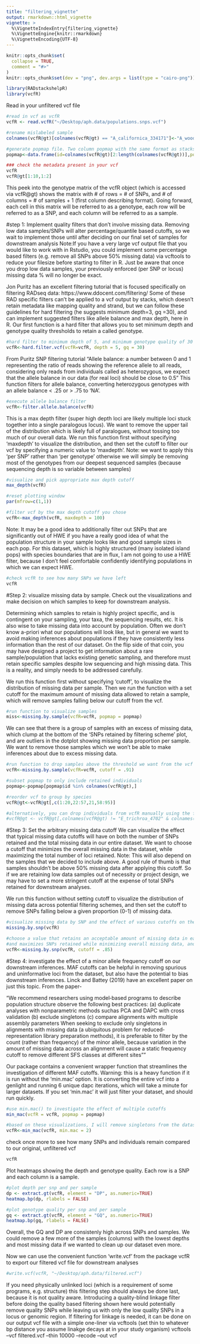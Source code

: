 ```yaml
---
title: "filtering_vignette"
output: rmarkdown::html_vignette
vignette: >
  %\VignetteIndexEntry{filtering_vignette}
  %\VignetteEngine{knitr::rmarkdown}
  %\VignetteEncoding{UTF-8}
---
```


```r
knitr::opts_chunk$set(
  collapse = TRUE,
  comment = "#>"
)
knitr::opts_chunk$set(dev = "png", dev.args = list(type = "cairo-png"))
```

```r
library(RADstackshelpR)
library(vcfR)
```

Read in your unfiltered vcf file
```r
#read in vcf as vcfR
vcfR <- read.vcfR("~/Desktop/aph.data/populations.snps.vcf")
```

```r
#rename mislabeled sample
colnames(vcfR@gt)[colnames(vcfR@gt) == "A_californica_334171"]<-"A_woodhouseii_334171"

#generate popmap file. Two column popmap with the same format as stacks, and the columns must be named 'id' and 'pop'
popmap<-data.frame(id=colnames(vcfR@gt)[2:length(colnames(vcfR@gt))],pop=substr(colnames(vcfR@gt)[2:length(colnames(vcfR@gt))], 3,11))

### check the metadata present in your vcf
vcfR
vcfR@gt[1:10,1:2]
```

This peek into the genotype matrix of the vcfR object (which is accessed via vcfR@gt) shows the matrix with # of rows = # of SNPs, and # of columns = # of samples + 1 (first column describing format). Going forward, each cell in this matrix will be referred to as a genotype, each row will be referred to as a SNP, and each column will be referred to as a sample.

#step 1: Implement quality filters that don't involve missing data. Removing low data samples/SNPs will alter percentage/quantile based cutoffs, so we wait to implement those until after deciding on our final set of samples for downstream analysis
Note:If you have a very large vcf output file that you would like to work with in Rstudio, you could implement some percentage based filters (e.g. remove all SNPs above 50% missing data) via vcftools to reduce your filesize before starting to filter in R. Just be aware that once you drop low data samples, your previously enforced (per SNP or locus) missing data % will no longer be exact.

Jon Puritz has an excellent filtering tutorial that is focused specifically on filtering RADseq data: https://www.ddocent.com/filtering/
Some of these RAD specific filters can't be applied to a vcf output by stacks, which doesn't retain metadata like mapping quality and strand, but we can follow these guidelines for hard filtering (he suggests minimum depth=3, gq =30), and can implement suggested filters like allele balance and max depth, here in R.
Our first function is a hard filter that allows you to set minimum depth and genotype quality thresholds to retain a called genotype.
```r
#hard filter to minimum depth of 5, and minimum genotype quality of 30
vcfR<-hard.filter.vcf(vcfR=vcfR, depth = 5, gq = 30)
```

From Puritz SNP filtering tutorial "Allele balance: a number between 0 and 1 representing the ratio of reads showing the reference allele to all reads, considering only reads from individuals called as heterozygous, we expect that the allele balance in our data (for real loci) should be close to 0.5"
This function filters for allele balance, converting heterozygous genotypes with an allele balance < .25 or > .75 to 'NA'.
```r
#execute allele balance filter
vcfR<-filter.allele.balance(vcfR)
```

This is a max depth filter (super high depth loci are likely multiple loci stuck together into a single paralogous locus). We want to remove the upper tail of the distribution which is likely full of paralogues, without tossing too much of our overall data. We run this function first without specifying 'maxdepth' to visualize the distribution, and then set the cutoff to filter our vcf by specifying a numeric value to 'maxdepth'.
Note: we want to apply this 'per SNP' rather than 'per genotype' otherwise we will simply be removing most of the genotypes from our deepest sequenced samples (because sequencing depth is so variable between samples)
```r
#visualize and pick appropriate max depth cutoff
max_depth(vcfR)

#reset plotting window
par(mfrow=c(1,1))

#filter vcf by the max depth cutoff you chose
vcfR<-max_depth(vcfR, maxdepth = 100)
```

Note: It may be a good idea to additionally filter out SNPs that are significantly out of HWE if you have a really good idea of what the population structure in your sample looks like and good sample sizes in each pop. For this dataset, which is highly structured (many isolated island pops) with species boundaries that are in flux, I am not going to use a HWE filter, because I don't feel comfortable confidently identifying populations in which we can expect HWE.
```r
#check vcfR to see how many SNPs we have left
vcfR
```

#Step 2: visualize missing data by sample. Check out the visualizations and make decision on which samples to keep for downstream analysis.

Determining which samples to retain is highly project specific, and is contingent on your sampling, your taxa, the sequencing results, etc.
It is also wise to take missing data into account by population. Often we don't know a-priori what our populations will look like, but in general we want to avoid making inferences about populations if they have consistently less information than the rest of our dataset.
On the flip side of that coin, you may have designed a project to get information about a rare sample/population that lacks existing genetic sampling, and therefore must retain specific samples despite low sequencing and high missing data. This is a reality, and simply needs to be addressed carefully.

We run this function first without specifying 'cutoff', to visualize the distribution of missing data per sample. Then we run the function with a set cutoff for the maximum amount of missing data allowed to retain a sample, which will remove samples falling below our cutoff from the vcf.
```r
#run function to visualize samples
miss<-missing.by.sample(vcfR=vcfR, popmap = popmap)
```
We can see that there is a group of samples with an excess of missing data, which clump at the bottom of the 'SNPs retained by filtering scheme' plot, and are outliers in the dotplot showing missing data proportion per sample. We want to remove those samples which we won't be able to make inferences about due to excess missing data.
```r
#run function to drop samples above the threshold we want from the vcf
vcfR<-missing.by.sample(vcfR=vcfR, cutoff = .91)

#subset popmap to only include retained individuals
popmap<-popmap[popmap$id %in% colnames(vcfR@gt),]

#reorder vcf to group by species
vcfR@gt<-vcfR@gt[,c(1:20,22:57,21,58:95)]

#alternatively, you can drop individuals from vcfR manually using the following syntax, if a strict cutoff doesn't work for your dataset
#vcfR@gt <- vcfR@gt[,colnames(vcfR@gt) != "E_trichroa_4702" & colnames(vcfR@gt) != "E_trichroa_27882"]
```

#Step 3: Set the arbitrary missing data cutoff
We can visualize the effect that typical missing data cutoffs will have on both the number of SNPs retained and the total missing data in our entire dataset.
We want to choose a cutoff that minimizes the overall missing data in the dataset, while maximizing the total number of loci retained.
Note: This will also depend on the samples that we decided to include above. A good rule of thumb is that samples shouldn't be above 50% missing data after applying this cutoff. So if we are retaining low data samples out of necessity or project design, we may have to set a more stringent cutoff at the expense of total SNPs retained for downstream analyses.

We run this function without setting cutoff to visualize the distribution of missing data across potential filtering schemes, and then set the cutoff to remove SNPs falling below a given proportion (0-1) of missing data.
```r
#visualize missing data by SNP and the effect of various cutoffs on the missingness of each sample
missing.by.snp(vcfR)
```

```r
#choose a value that retains an acceptable amount of missing data in each sample
#and maximizes SNPs retained while minimizing overall missing data, and filter vcf
vcfR<-missing.by.snp(vcfR, cutoff = .85)
```

#Step 4: investigate the effect of a minor allele frequency cutoff on our downstream inferences. 
MAF cutoffs can be helpful in removing spurious and uninformative loci from the dataset, but also have the potential to bias downstream inferences. Linck and Battey (2019) have an excellent paper on just this topic. From the paper-

"We recommend researchers using model‐based programs to describe population structure observe the following best practices:
(a) duplicate analyses with nonparametric methods suchas PCA and DAPC with cross validation
(b) exclude singletons
(c) compare alignments with multiple assembly parameters
When seeking to exclude only singletons in alignments with missing data (a ubiquitous problem for reduced‐representation library preparation methods), it is preferable to filter by the count (rather than frequency) of the minor allele, because variation in the amount of missing data across an alignment will cause a static frequency cutoff to remove different SFS classes at different sites""

Our package contains a convenient wrapper function that streamlines the investigation of different MAF cutoffs.
Warning: this is a heavy function if it is run without the 'min.mac' option. It is converting the entire vcf into a genlight and running 6 unique dapc iterations, which will take a minute for larger datasets. If you set 'min.mac' it will just filter your dataset, and should run quickly.
```r
#use min.mac() to investigate the effect of multiple cutoffs
min_mac(vcfR = vcfR, popmap = popmap)

#based on these visualizations, I will remove singletons from the dataset, as it doesn't affect group inference
vcfR<-min_mac(vcfR, min.mac = 2)
```

check once more to see how many SNPs and individuals remain compared to our original, unfiltered vcf
```r
vcfR
```

Plot heatmaps showing the depth and genotype quality. Each row is a SNP and each column is a sample.
```r
#plot depth per snp and per sample
dp <- extract.gt(vcfR, element = "DP", as.numeric=TRUE)
heatmap.bp(dp, rlabels = FALSE)

#plot genotype quality per snp and per sample
gq <- extract.gt(vcfR, element = "GQ", as.numeric=TRUE)
heatmap.bp(gq, rlabels = FALSE)
```

Overall, the GQ and DP are consistenly high across SNPs and samples. We could remove a few more of the samples (columns) with the lowest depths and most missing data if we wanted to clean up our dataset even more.

Now we can use the convenient function 'write.vcf' from the package vcfR to export our filtered vcf file for downstream analyses
```r
#write.vcf(vcfR, "~/Desktop/aph.data/filtered.vcf")
```

If you need physically unlinked loci (which is a requirement of some programs, e.g. structure) this filtering step should always be done last, because it is not quality aware. Introducing a quality-blind linkage filter before doing the quality based filtering shown here would potentially remove quality SNPs while leaving us with only the low quality SNPs in a locus or genomic region.
If filtering for linkage is needed, it can be done on our output vcf file with a simple one-liner via vcftools (set thin to whatever bp distance you assume linakge decays at in your study organism)
vcftools --vcf filtered.vcf --thin 10000 --recode --out vcf

